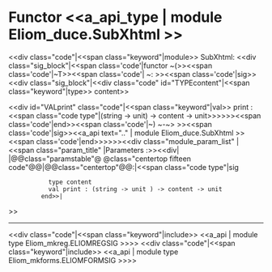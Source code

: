 =Functor <<a_api_type | module Eliom_duce.SubXhtml >> =
<<div class="code"|<<span class="keyword"|module>> SubXhtml: <<div class="sig_block"|<<span class='code'|functor ~(>><<span class='code'|~T>><<span class='code'| ~: >><<span class='code'|sig>><<div class="sig_block"|<<div class="code" id="TYPEcontent"|<<span class="keyword"|type>> content>>

<<div id="VALprint" class="code"|<<span class="keyword"|val>> print : <<span class="code type"|(string -> unit) -> content -> unit>>>>>><<span class='code'|end>><<span class='code'|~) ~-~> >><<span class='code'|sig>><<a_api text=".." | module Eliom_duce.SubXhtml >><<span class='code'|end>>>>>><<div class="module_param_list" | <<span class="param_title" |Parameters :>><<div|
|@@class="paramstable"@ @class="centertop fifteen code"@@{{{T}}}|@@class="centertop"@@:|<<span class="code type"|sig 
            type content
            val print : (string -> unit ) -> content -> unit 
          end>>|
>>

----
<<div class="code"|<<span class="keyword"|include>> <<a_api | module type Eliom_mkreg.ELIOMREGSIG >>>>
<<div class="code"|<<span class="keyword"|include>> <<a_api | module type Eliom_mkforms.ELIOMFORMSIG >>>>
